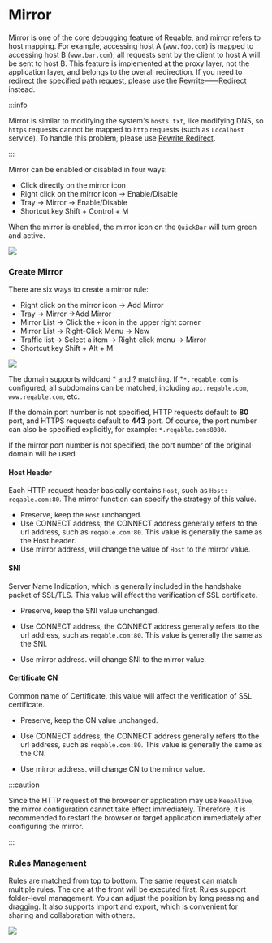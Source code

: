 # Mirror


Mirror is one of the core debugging feature of Reqable, and mirror refers to host mapping. For example, accessing host A (`www.foo.com`) is mapped to accessing host B (`www.bar.com`), all requests sent by the client to host A will be sent to host B. This feature is implemented at the proxy layer, not the application layer, and belongs to the overall redirection. If you need to redirect the specified path request, please use the [Rewrite——Redirect](rewrite#redirect) instead.

:::info

Mirror is similar to modifying the system's `hosts.txt`, like modifying DNS, so `https` requests cannot be mapped to `http` requests (such as `Localhost` service). To handle this problem, please use [Rewrite Redirect](rewrite#redirect).

:::

Mirror can be enabled or disabled in four ways:
- Click directly on the mirror icon
- Right click on the mirror icon -> Enable/Disable
- Tray -> Mirror -> Enable/Disable
- Shortcut key <Shortcut>Shift + Control + M</Shortcut>

When the mirror is enabled, the mirror icon on the `QuickBar` will turn green and active.

![](arts/mirror_01.png)

### Create Mirror

There are six ways to create a mirror rule:
- Right click on the mirror icon -> Add Mirror
- Tray -> Mirror ->Add Mirror
- Mirror List -> Click the `+` icon in the upper right corner
- Mirror List -> Right-Click Menu -> New
- Traffic list -> Select a item -> Right-click menu -> Mirror
- Shortcut key <Shortcut>Shift + Alt + M</Shortcut>

![](arts/mirror_02.png)

The domain supports wildcard * and ? matching. If *`*.reqable.com` is configured, all subdomains can be matched, including `api.reqable.com`, `www.reqable.com`, etc.

If the domain port number is not specified, HTTP requests default to **80** port, and HTTPS requests default to **443** port. Of course, the port number can also be specified explicitly, for example: `*.reqable.com:8080`.

If the mirror port number is not specified, the port number of the original domain will be used.

#### Host Header

Each HTTP request header basically contains `Host`, such as `Host: reqable.com:80`. The mirror function can specify the strategy of this value.

- Preserve, keep the `Host` unchanged.
- Use  CONNECT address, the CONNECT address generally refers to the url address, such as `reqable.com:80`. This value is generally the same as the Host header.
- Use mirror address, will change the value of `Host` to the mirror value.

#### SNI

Server Name Indication, which is generally included in the handshake packet of SSL/TLS. This value will affect the verification of SSL certificate.

- Preserve, keep the SNI value unchanged.

- Use CONNECT address, the CONNECT address generally refers tto the url address, such as `reqable.com:80`. This value is generally the same as the SNI.

- Use mirror address. will change SNI to the mirror value.

#### Certificate CN

Common name of Certificate, this value will affect the verification of SSL certificate.

- Preserve, keep the CN value unchanged.

- Use CONNECT address, the CONNECT address generally refers tto the url address, such as `reqable.com:80`. This value is generally the same as the CN.

- Use mirror address. will change CN to the mirror value.

:::caution

Since the HTTP request of the browser or application may use `KeepAlive`, the mirror configuration cannot take effect immediately. Therefore, it is recommended to restart the browser or target application immediately after configuring the mirror.

:::

### Rules Management

Rules are matched from top to bottom. The same request can match multiple rules. The one at the front will be executed first. Rules support folder-level management. You can adjust the position by long pressing and dragging. It also supports import and export, which is convenient for sharing and collaboration with others.

![](arts/mirror_03.png)